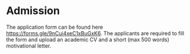 # Admission

The application form can be found here [https://forms.gle/9nCui4xeC1xBuGxK6](https://forms.gle/9nCui4xeC1xBuGxK6). The applicants are required to fill the form and upload an academic CV and a short (max 500 words) motivational letter.